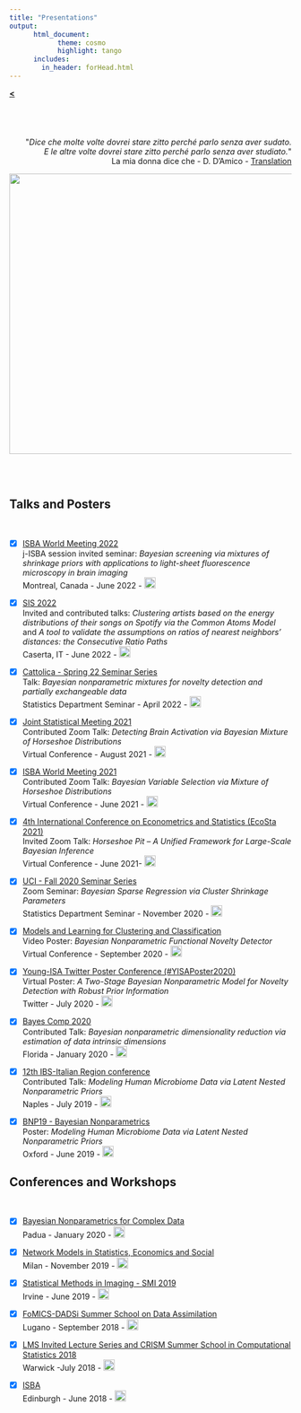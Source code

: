 ```yaml
---
title: "Presentations"
output: 
      html_document:
            theme: cosmo
            highlight: tango
      includes:
        in_header: forHead.html
---
```


[**<**](/index.html)

# {.tabset .tabset-fade}

<br>


<div style="text-align: right"> <p>&quot;<em>Dice che molte volte dovrei stare zitto perché parlo senza aver sudato.<br>
E le altre volte dovrei stare zitto perché parlo senza aver studiato.</em>&quot; <br> La mia donna dice che - D. D'Amico - [Translation](https://translate.google.com/?sl=origin_language_or_auto&tl=en&text=%20La%20mia%20donna%20dice%20che%20molte%20volte%20dovrei%20stare%20zitto%20perch%C3%A9%20parlo%20senza%20aver%20sudato.%20%20E%20le%20altre%20volte%20dovrei%20stare%20zitto%20perch%C3%A9%20parlo%20senza%20aver%20studiato.&op=translate)</p>
<img src="images/prese.png?raw=true" width="600" height="500"/>
</div>

<br><br>


## Talks and Posters

<br>

- [x] [ISBA World Meeting 2022](https://isbawebmaster.github.io/ISBA2022/)  
j-ISBA session invited seminar: *Bayesian screening via mixtures of shrinkage priors with applications to light-sheet fluorescence microscopy in brain imaging*  
Montreal, Canada - June 2022 - [ <img  width="20" height="20" src="images/cam3.png"> ](/Rmarkdowns/pages/isba22)

- [x] [SIS 2022](https://meetings3.sis-statistica.org/index.php/SIS2022/Caserta)  
Invited and contributed talks: *Clustering artists based on the energy distributions of their songs on Spotify via the Common Atoms Model* and *A tool to validate the assumptions on ratios of nearest neighbors’ distances: the Consecutive Ratio Paths*  
Caserta, IT - June 2022 - [ <img  width="20" height="20" src="images/cam3.png"> ](/Rmarkdowns/pages/sis22)

- [x] [Cattolica - Spring 22 Seminar Series](https://dipartimenti.unicatt.it/scienze-statistiche-dipartimento-di-scienze-statistiche-eventi#content)  
Talk: *Bayesian nonparametric mixtures for novelty detection and partially exchangeable data*   
Statistics Department Seminar - April 2022 - [ <img  width="20" height="20" src="images/cam3.png"> ](/Rmarkdowns/pages/CATTseminar)  

- [x] [Joint Statistical Meeting 2021](https://ww2.amstat.org/meetings/jsm/2021/)   
      Contributed Zoom Talk: *Detecting Brain Activation via Bayesian Mixture of Horseshoe Distributions*  
      Virtual Conference - August 2021 - [ <img  width="20" height="20" src="images/cam3.png"> ](/Rmarkdowns/pages/JSM21)
- [x] [ISBA World Meeting 2021](https://events.stat.uconn.edu/ISBA2021/)   
      Contributed Zoom Talk: *Bayesian Variable Selection via Mixture of Horseshoe Distributions*   
      Virtual Conference - June 2021 - [ <img  width="20" height="20" src="images/cam3.png"> ](/Rmarkdowns/pages/isba21)  
- [x] [4th International Conference on Econometrics and Statistics (EcoSta 2021)](http://www.cmstatistics.org/EcoSta2021/index.php)   
      Invited Zoom Talk: *Horseshoe Pit -- A Unified Framework for Large-Scale Bayesian Inference*   
      Virtual Conference - June 2021- [ <img  width="20" height="20" src="images/cam3.png"> ](/Rmarkdowns/pages/ecosta21)  
- [x] [UCI - Fall 2020 Seminar Series](https://www.stat.uci.edu/seminar-series/)   
      Zoom Seminar: *Bayesian Sparse Regression via Cluster Shrinkage Parameters*   
      Statistics Department Seminar - November 2020 - [ <img  width="20" height="20" src="images/cam3.png"> ](/Rmarkdowns/pages/UCIseminar)  
- [x] [Models and Learning for Clustering and Classification](http://mbc2.unict.it/)   
      Video Poster: *Bayesian Nonparametric Functional Novelty Detector*   
      Virtual Conference - September 2020 - [ <img  width="20" height="20" src="images/cam3.png"> ](/Rmarkdowns/pages/MBC2)  
- [x] [Young-ISA Twitter Poster Conference (#YISAPoster2020)](https://young-istat.github.io/events/posts/2020-07-15-poster-conference-2020)  
      Virtual Poster: *A Two-Stage Bayesian Nonparametric Model for Novelty Detection with Robust Prior Information*  
      Twitter - July 2020 - [ <img  width="20" height="20" src="images/cam3.png"> ](/Rmarkdowns/pages/YisaPoster)  
- [x] [Bayes Comp 2020](http://users.stat.ufl.edu/~jhobert/BayesComp2020/Conf_Website)  
      Contributed Talk: *Bayesian nonparametric dimensionality reduction via estimation of data intrinsic dimensions*  
      Florida - January 2020 - [ <img  width="20" height="20" src="images/cam3.png"> ](/Rmarkdowns/pages/FLO)  
- [x] [12th IBS-Italian Region conference](https://ibs-italy.org/?page_id=922&lang=en)  
      Contributed Talk: *Modeling Human Microbiome Data via Latent Nested Nonparametric Priors*  
      Naples - July 2019 - [ <img  width="20" height="20" src="images/cam3.png"> ](/Rmarkdowns/pages/Naples)  
- [x] [BNP19 - Bayesian Nonparametrics](https://www.stats.ox.ac.uk/bnp12/)  
       Poster: *Modeling Human Microbiome Data via Latent Nested Nonparametric Priors*   
       Oxford - June 2019 - [ <img  width="20" height="20" src="images/cam3.png"> ](/Rmarkdowns/pages/ox) 

## Conferences and Workshops

<br>

- [x] [Bayesian Nonparametrics for Complex Data](http://bnp4cd.stat.unipd.it/workshop.html)  
      Padua - January 2020 - [ <img  width="20" height="20" src="images/cam3.png"> ](/Rmarkdowns/pages/PAD)  
      
- [x] [Network Models in Statistics, Economics and Social](https://www.eventbrite.it/e/network-models-in-statistics-economics-and-social-registration-59152695304)  
      Milan - November 2019 - [ <img  width="20" height="20" src="images/cam3.png"> ](/Rmarkdowns/pages/catto)  
      
- [x] [Statistical Methods in Imaging - SMI 2019](https://sites.uci.edu/smi2019/)  
      Irvine - June 2019 - [ <img  width="20" height="20" src="images/cam3.png"> ](/Rmarkdowns/pages/SMI19)  
      
- [x] [FoMICS-DADSi Summer School on Data Assimilation](https://www.ics.usi.ch/index.php/news/285-fomics-dadsi-summer-school-on-data-assimilation)  
      Lugano - September 2018 - [ <img  width="20" height="20" src="images/cam3.png"> ](/Rmarkdowns/pages/lug)  
      
- [x] [LMS Invited Lecture Series and CRISM Summer School in Computational Statistics 2018](https://warwick.ac.uk/fac/sci/statistics/crism/workshops/lms2018/)   
      Warwick -July 2018 - [ <img  width="20" height="20" src="images/cam3.png"> ](/Rmarkdowns/pages/Warwick18)  
      
- [x] [ISBA](https://bayesian.org/isba2018/)  
      Edinburgh - June 2018 - [ <img  width="20" height="20" src="images/cam3.png"> ](/Rmarkdowns/pages/isba.html)  

